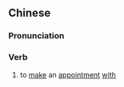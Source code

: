 ==Chinese==
{{zh-forms}}

===Pronunciation===
{{zh-pron
|m=xiāng期
|cat=v
}}

===Verb===
{{zh-verb}}

# {{lb|zh|archaic}} to [[make]] an [[appointment]] [[with]]
